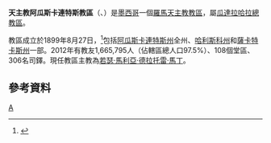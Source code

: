 {{Infobox Roman Catholic diocese
|Roman Catholic Diocese of = 天主教阿瓜斯卡連特斯教區
|Latin name of diocese = Dioecesis Aguas Calientes
|image = Catedral de Aguascalientes Virgen de la Asunción.jpg
|caption = 聖母升天主教座堂
|location = [[墨西哥|墨西哥]]
|territory =[[阿瓜斯卡連特斯州|阿瓜斯卡連特斯州]]、<br>[[哈利斯科州|哈利斯科州]]和[[薩卡特卡斯州|薩卡特卡斯州]]
|population = 1,665,795
|rite = 拉丁禮
|patron = 
|province = 瓜達拉哈拉
|established = 1899年
|cathedral = 聖母升天主教座堂
|副主教座堂 =
|leadership = 主教
|website =[http://www.diocesisdeaguascalientes.org/ 官方網站]
|教宗 = 
|metropolitan =
|ordinary = 若瑟·馬利亞·德拉托雷·馬丁
|coadjutor bishop = 
|emeritus = 
}}

'''天主教阿瓜斯卡連特斯教區'''（{{lang-la|Dioecesis Aguas Calientes}}、{{lang-es|Diócesis de Aguascalientes}}）是[[墨西哥|墨西哥]]一個[[羅馬天主教|羅馬天主教]][[教區|教區]]，屬[[天主教瓜達拉哈拉總教區|瓜達拉哈拉總教區]]。

教區成立於1899年8月27日，<ref>{{Cite web |url=http://www.diocesisdeaguascalientes.org/presentacion.php |title=PRESENTACIÓN DE LA DIÓCESIS DE AGUASCALIENTES |access-date=2013-09-24 |archive-date=2018-02-12 |archive-url=https://web.archive.org/web/20180212233850/http://www.diocesisdeaguascalientes.org/presentacion.php |dead-url=yes }}</ref>包括[[阿瓜斯卡連特斯州|阿瓜斯卡連特斯州]]全州、[[哈利斯科州|哈利斯科州]]和[[薩卡特卡斯州|薩卡特卡斯州]]一部。2012年有教友1,665,795人（佔轄區總人口97.5%）、108個堂區、306名司鐸。現任教區主教為[[若瑟·馬利亞·德拉托雷·馬丁|若瑟·馬利亞·德拉托雷·馬丁]]。

==參考資料==
{{reflist}}
{{墨西哥天主教教區}}
[[Category:墨西哥天主教教區|A]]